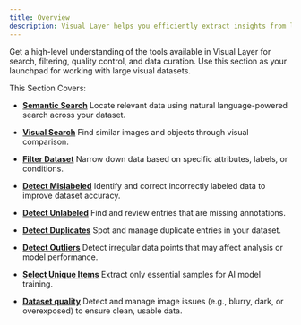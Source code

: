```yaml
---
title: Overview
description: Visual Layer helps you efficiently extract insights from large-scale, unstructured datasets using intuitive search, filtering, and quality tools.
---
```



<Card title="What This Section Covers" icon="eye">
  Get a high-level understanding of the tools available in Visual Layer for search, filtering, quality control, and data curation. Use this section as your launchpad for working with large visual datasets.
</Card>

This Section Covers:

- **[Semantic Search](./semantic-search)** 
  Locate relevant data using natural language-powered search across your dataset.

- **[Visual Search](./visual-search)** 
  Find similar images and objects through visual comparison.

- **[Filter Dataset](./filter-dataset)** 
  Narrow down data based on specific attributes, labels, or conditions.

- **[Detect Mislabeled](./mislabeled-imagesobjects)** 
  Identify and correct incorrectly labeled data to improve dataset accuracy.

- **[Detect Unlabeled](./unlabeled-data-detection)** 
  Find and review entries that are missing annotations.

- **[Detect Duplicates](./duplicate-imagesobjects)** 
  Spot and manage duplicate entries in your dataset.

- **[Detect Outliers](./detect-outliers)** 
  Detect irregular data points that may affect analysis or model performance.

- **[Select Unique Items](./select-unique-items)** 
  Extract only essential samples for AI model training.

- **[Dataset quality](./dataset-quality)** 
  Detect and manage image issues (e.g., blurry, dark, or overexposed) to ensure clean, usable data.
